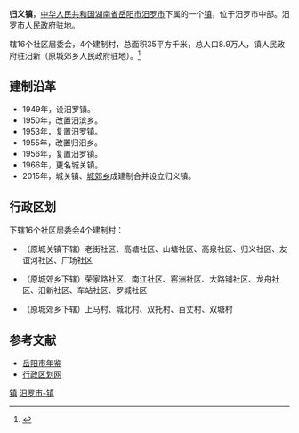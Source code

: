 {{中国乡级行政区<!---乡级行政区专用模板--->
|行政区全称 = 归义镇
|景观照片文件名 = 
|汉语拼音 = 
|位置图文件名 = 
|位置图描述 = 
|上级行政区 = [[湖南省|湖南省]][[岳阳市|岳阳市]][[汨罗市|汨罗市]]
|行政区划代码 = 430681100
|居委会 = 16
|村委会 = 4
|建置时间 = 2015年
|政府驻地 = 汨新社区
|地理坐标 = 
|户籍人口 = 8.9万
|常住人口 = 
|人口密度 = 
|GDP = 
|户籍人口年份 = 2015
|常住人口年份 = 
|GDP年份 = 
|电话区号 = 
|时区 = UTC+8（[[东八区|东八区]]）
|网站名称 = 
|景观照片描述 = 
|通用拼音 = 
|行政区类别 = 镇
|毗邻 = 
|行政区划 = 20
|总面积 = 35平方公里
|邮政编码 =  
|官方网站 = 
}}
'''归义镇'''，[[中华人民共和国|中华人民共和国]][[湖南省|湖南省]][[岳阳市|岳阳市]][[汨罗市|汨罗市]]下属的一个[[镇|镇]]，位于汨罗市中部。汨罗市人民政府驻地。

辖16个社区居委会，4个建制村，总面积35平方千米，总人口8.9万人，镇人民政府驻汨新（原城郊乡人民政府驻地）。<ref>{{Cite web|url=http://www.miluo.gov.cn/todaymiluo/14860.htm |title=汨罗市乡镇区划调整方案：调整后下辖1乡17镇1街道 |accessdate=2016-10-17 |work=www.miluo.gov.cn |deadurl=yes |archiveurl=https://web.archive.org/web/20161018214732/http://www.miluo.gov.cn/todaymiluo/14860.htm |archivedate=2016-10-18 }}</ref>

==建制沿革==
*1949年，设汨罗镇。
*1950年，改置汨滨乡。
*1953年，复置汨罗镇。
*1955年，改置归汨乡。
*1956年，复置汨罗镇。
*1966年，更名城关镇。
*2015年，城关镇、[[城郊乡_(汨罗市)|城郊乡]]成建制合并设立归义镇。

==行政区划==
下辖16个社区居委会4个建制村：
*（原城关镇下辖）老街社区、高塘社区、山塘社区、高泉社区、归义社区、友谊河社区、广场社区

* （原城郊乡下辖）荣家路社区、南江社区、窑洲社区、大路铺社区、龙舟社区、汨新社区、车站社区、罗城社区

* （原城郊乡下辖）上马村、城北村、双托村、百丈村、双塘村

==参考文献==
*[http://www.yysqw.gov.cn/Html/10/1/34/4/3041639063.html 岳阳市年鉴]{{dead link|date=2018年2月 |bot=InternetArchiveBot |fix-attempted=yes }}
*[http://www.xzqh.org/html/2011/0615/25078.html 行政区划网]{{dead link|date=2018年2月 |bot=InternetArchiveBot |fix-attempted=yes }}

{{湖南小作品}}
{{汨罗市行政区划}}

[[Category:汨罗市行政区划|镇]]
[[Category:岳阳乡镇|汨罗市-镇]]